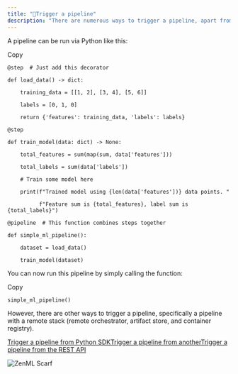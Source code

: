 ```yaml
---
title: "🚨Trigger a pipeline"
description: "There are numerous ways to trigger a pipeline, apart from calling the runner script."
---
```


A pipeline can be run via Python like this:

Copy

```
@step  # Just add this decorator

def load_data() -> dict:

    training_data = [[1, 2], [3, 4], [5, 6]]

    labels = [0, 1, 0]

    return {'features': training_data, 'labels': labels}

@step

def train_model(data: dict) -> None:

    total_features = sum(map(sum, data['features']))

    total_labels = sum(data['labels'])

    # Train some model here

    print(f"Trained model using {len(data['features'])} data points. "

          f"Feature sum is {total_features}, label sum is {total_labels}")

@pipeline  # This function combines steps together 

def simple_ml_pipeline():

    dataset = load_data()

    train_model(dataset)
```

You can now run this pipeline by simply calling the function:

Copy

```
simple_ml_pipeline()
```

However, there are other ways to trigger a pipeline, specifically a pipeline with a remote stack (remote orchestrator, artifact store, and container registry).

[Trigger a pipeline from Python SDK](/how-to/trigger-pipelines/trigger-a-pipeline-from-client)[Trigger a pipeline from another](/how-to/trigger-pipelines/trigger-a-pipeline-from-another)[Trigger a pipeline from the REST API](/how-to/trigger-pipelines/trigger-a-pipeline-from-rest-api)

![ZenML Scarf](/images/how-to)